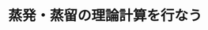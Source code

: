 ﻿---
title: "蒸発・蒸留の理論計算を行なう"
category: "物質理工学院"
vol: 11
interviewee: "浅野・小菅 "
url: ""
tags: ["工学","化学","物質","計算","熱"]
pdf: "11-5.pdf"
career: ""
pdfurl: "11-5/11-5.pdf"
preface: "蒸留操作は最も古く、かつ最も重要な物質の分離法の一種であり、紀元前前から蒸留酒の製法として利用されてきた。現在でも、石油の分留などで化学工業に多大な貢献をしている。ところが蒸留操作は物質を気化させて、さらにそれを凝縮させるため、分離がどのように行われるかを知るためには、熱の移動と物質の移動の両方を調べなければならない。化学工学科の浅野・小菅研では、蒸留の分離性能の理論計算をはじめとして、蒸散などによる物質移動についての研究を行なっている。今回は浅野教授に研究についてのお話をうかがった。"
---
